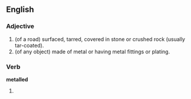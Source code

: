 ==English==

===Adjective===

{{en-adj}}

# (of a road) surfaced, tarred, covered in stone or crushed rock (usually tar-coated).
# (of any object) made of metal or having metal fittings or plating.

===Verb===
'''metalled'''

# {{past of|metal}}